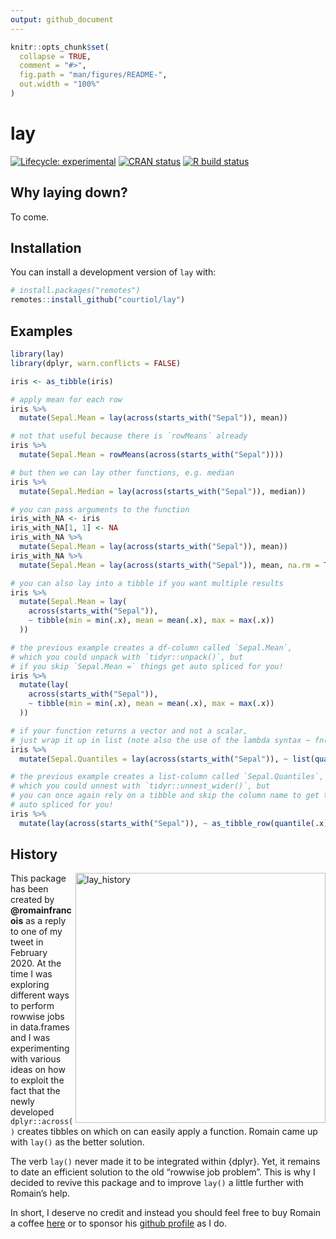 ```yaml
---
output: github_document
---
```


<!-- README.md is generated from README.Rmd. Please edit that file -->

```r
knitr::opts_chunk$set(
  collapse = TRUE,
  comment = "#>",
  fig.path = "man/figures/README-",
  out.width = "100%"
)
```

# lay

<!-- badges: start -->
[![Lifecycle: experimental](https://img.shields.io/badge/lifecycle-experimental-orange.svg)](https://www.tidyverse.org/lifecycle/#experimental)
[![CRAN status](https://www.r-pkg.org/badges/version/lay)](https://CRAN.R-project.org/package=lay)
[![R build status](https://github.com/courtiol/lay/workflows/R-CMD-check/badge.svg)](https://github.com/courtiol/lay)
<!-- badges: end -->


## Why laying down?

To come.


## Installation

You can install a development version of `lay` with:

``` r
# install.packages("remotes")
remotes::install_github("courtiol/lay")
```


## Examples

```r
library(lay)
library(dplyr, warn.conflicts = FALSE)

iris <- as_tibble(iris)

# apply mean for each row
iris %>%
  mutate(Sepal.Mean = lay(across(starts_with("Sepal")), mean))

# not that useful because there is `rowMeans` already
iris %>%
  mutate(Sepal.Mean = rowMeans(across(starts_with("Sepal"))))

# but then we can lay other functions, e.g. median
iris %>%
  mutate(Sepal.Median = lay(across(starts_with("Sepal")), median))

# you can pass arguments to the function
iris_with_NA <- iris
iris_with_NA[1, 1] <- NA
iris_with_NA %>%
  mutate(Sepal.Mean = lay(across(starts_with("Sepal")), mean))
iris_with_NA %>%
  mutate(Sepal.Mean = lay(across(starts_with("Sepal")), mean, na.rm = TRUE))

# you can also lay into a tibble if you want multiple results
iris %>%
  mutate(Sepal.Mean = lay(
    across(starts_with("Sepal")),
    ~ tibble(min = min(.x), mean = mean(.x), max = max(.x))
  ))

# the previous example creates a df-column called `Sepal.Mean`,
# which you could unpack with `tidyr::unpack()`, but
# if you skip `Sepal.Mean =` things get auto spliced for you!
iris %>%
  mutate(lay(
    across(starts_with("Sepal")),
    ~ tibble(min = min(.x), mean = mean(.x), max = max(.x))
  ))

# if your function returns a vector and not a scalar,
# just wrap it up in list (note also the use of the lambda syntax ~ fn(.x) here)
iris %>%
  mutate(Sepal.Quantiles = lay(across(starts_with("Sepal")), ~ list(quantile(.x))))

# the previous example creates a list-column called `Sepal.Quantiles`,
# which you could unnest with `tidyr::unnest_wider()`, but
# you can once again rely on a tibble and skip the column name to get the output
# auto spliced for you!
iris %>%
  mutate(lay(across(starts_with("Sepal")), ~ as_tibble_row(quantile(.x))))
```


## History

<img src="https://github.com/courtiol/lay/raw/master/.github/pics/lay_history.png" alt="lay_history" align="right" width="400">

This package has been created by **@romainfrancois** as a reply to one of my tweet in February 2020.
At the time I was exploring different ways to perform rowwise jobs in data.frames and I was experimenting with various ideas on how to exploit 
the fact that the newly developed `dplyr::across()` creates tibbles on which on can easily apply a function.
Romain came up with `lay()` as the better solution.

The verb `lay()` never made it to be integrated within {dplyr}. Yet, it remains to date an efficient solution to the old "rowwise job problem".
This is why I decided to revive this package and to improve `lay()` a little further with Romain's help.

In short, I deserve no credit and instead you should feel free to buy Romain a coffee [here](https://ko-fi.com/romain) or to sponsor his [github profile](https://github.com/romainfrancois) as I do.
